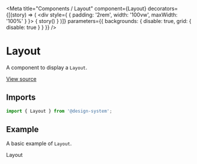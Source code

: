 
<Meta
  title="Components / Layout"
  component={Layout}
  decorators={[(story) => (
    <div style={ { padding: '2rem', width: '100vw', maxWidth: '100%' } }>
      { story() }
    </div>
  )]}
  parameters={{ backgrounds: { disable: true, grid: { disable: true } } }}
/>

# Layout

A component to display a `Layout`.

[View source](https://github.com/actarian/design-system/tree/main/src/ui/components/layout)

## Imports

```js
import { Layout } from '@design-system';
```

## Example

A basic example of `Layout`.

<Canvas>
  <Story name="Layout">
    <Layout>Layout</Layout>
  </Story>
</Canvas>
